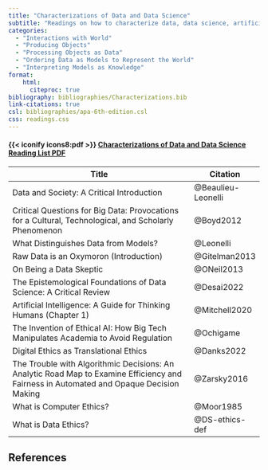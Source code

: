 ```yaml
---
title: "Characterizations of Data and Data Science"
subtitle: "Readings on how to characterize data, data science, artificial intelligence, and data science ethics."
categories:
  - "Interactions with World"
  - "Producing Objects"
  - "Processing Objects as Data"
  - "Ordering Data as Models to Represent the World"
  - "Interpreting Models as Knowledge"
format:
    html:
      citeproc: true
bibliography: bibliographies/Characterizations.bib
link-citations: true
csl: bibliographies/apa-6th-edition.csl
css: readings.css
---
```


::: link-2
::: link-2-header
#### {{< iconify icons8:pdf >}} <a href = "pdf-qmds/Characterizations-pdf.qmd" target = "_blank">Characterizations of Data and Data Science Reading List PDF</a>
:::
:::

| Title                                                                                                                                   | Citation           |
|----------------------------------------------|--------------|
| Data and Society: A Critical Introduction                                                                                               | @Beaulieu-Leonelli |
| Critical Questions for Big Data: Provocations for a Cultural, Technological, and Scholarly Phenomenon                                   | @Boyd2012          |
| What Distinguishes Data from Models?                                                                                                    | @Leonelli          |
| Raw Data is an Oxymoron (Introduction)                                                                                                  | @Gitelman2013      |
| On Being a Data Skeptic                                                                                                                 | @ONeil2013         |
| The Epistemological Foundations of Data Science: A Critical Review                                                                      | @Desai2022         |
| Artificial Intelligence: A Guide for Thinking Humans (Chapter 1)                                                                        | @Mitchell2020      |
| The Invention of Ethical AI: How Big Tech Manipulates Academia to Avoid Regulation                                                      | @Ochigame          |
| Digital Ethics as Translational Ethics                                                                                                  | @Danks2022         |
| The Trouble with Algorithmic Decisions: An Analytic Road Map to Examine Efficiency and Fairness in Automated and Opaque Decision Making | @Zarsky2016        |
| What is Computer Ethics?                                                                                                                | @Moor1985          |
| What is Data Ethics?                                                                                                                    | @DS-ethics-def     |

## References

::: {#refs}
:::
